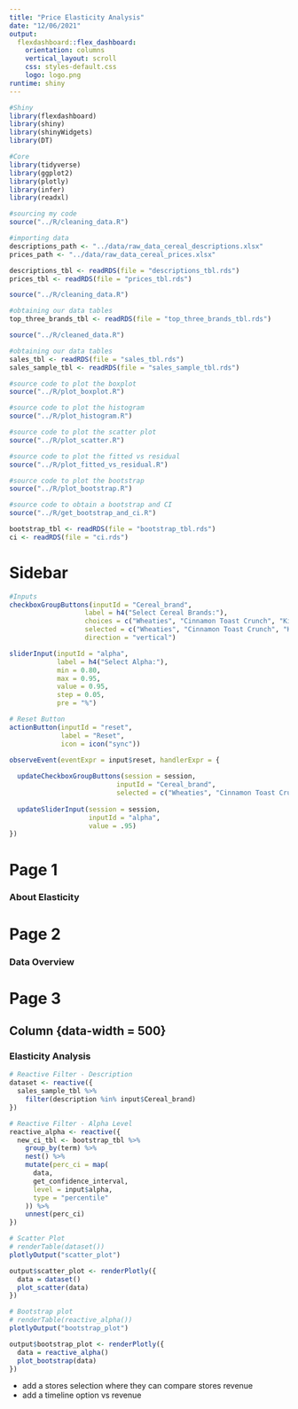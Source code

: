 ```yaml
---
title: "Price Elasticity Analysis"
date: "12/06/2021"
output: 
  flexdashboard::flex_dashboard:
    orientation: columns
    vertical_layout: scroll
    css: styles-default.css
    logo: logo.png
runtime: shiny
---
```


```r
#Shiny
library(flexdashboard)
library(shiny)
library(shinyWidgets)
library(DT)

#Core
library(tidyverse)
library(ggplot2)
library(plotly)
library(infer)
library(readxl)
```

```r
#sourcing my code
source("../R/cleaning_data.R")

#importing data
descriptions_path <- "../data/raw_data_cereal_descriptions.xlsx"
prices_path <- "../data/raw_data_cereal_prices.xlsx"

descriptions_tbl <- readRDS(file = "descriptions_tbl.rds")
prices_tbl <- readRDS(file = "prices_tbl.rds")
```

```r
source("../R/cleaning_data.R")

#obtaining our data tables
top_three_brands_tbl <- readRDS(file = "top_three_brands_tbl.rds")
```

```r
source("../R/cleaned_data.R")

#obtaining our data tables
sales_tbl <- readRDS(file = "sales_tbl.rds")
sales_sample_tbl <- readRDS(file = "sales_sample_tbl.rds")
```

```r
#source code to plot the boxplot
source("../R/plot_boxplot.R")
```

```r
#source code to plot the histogram
source("../R/plot_histogram.R")
```

```r
#source code to plot the scatter plot
source("../R/plot_scatter.R")
```

```r
#source code to plot the fitted vs residual
source("../R/plot_fitted_vs_residual.R")
```

```r
#source code to plot the bootstrap
source("../R/plot_bootstrap.R")
```

```r
#source code to obtain a bootstrap and CI
source("../R/get_bootstrap_and_ci.R")

bootstrap_tbl <- readRDS(file = "bootstrap_tbl.rds")
ci <- readRDS(file = "ci.rds")
```

Sidebar {.sidebar}
==============================================

``` r
#Inputs
checkboxGroupButtons(inputId = "Cereal_brand",
                   label = h4("Select Cereal Brands:"),
                   choices = c("Wheaties", "Cinnamon Toast Crunch", "Kix"),
                   selected = c("Wheaties", "Cinnamon Toast Crunch", "Kix"),
                   direction = "vertical")

sliderInput(inputId = "alpha",
            label = h4("Select Alpha:"),
            min = 0.80,
            max = 0.95,
            value = 0.95,
            step = 0.05,
            pre = "%")
```

```r
# Reset Button
actionButton(inputId = "reset",
             label = "Reset",
             icon = icon("sync"))

observeEvent(eventExpr = input$reset, handlerExpr = {
  
  updateCheckboxGroupButtons(session = session,
                           inputId = "Cereal_brand",
                           selected = c("Wheaties", "Cinnamon Toast Crunch", "Kix"))
  
  updateSliderInput(session = session,
                    inputId = "alpha",
                    value = .95)
})
```

Page 1
==============================================

### About Elasticity

Page 2
==============================================

### Data Overview

<!-- - Add Pie charts and stuff -->

Page 3
==============================================

Column {data-width = 500}
----------------------------------------------

### Elasticity Analysis

```r
# Reactive Filter - Description
dataset <- reactive({
  sales_sample_tbl %>%
    filter(description %in% input$Cereal_brand)
})
```

```r
# Reactive Filter - Alpha Level
reactive_alpha <- reactive({
  new_ci_tbl <- bootstrap_tbl %>%
    group_by(term) %>%
    nest() %>%
    mutate(perc_ci = map(
      data,
      get_confidence_interval,
      level = input$alpha,
      type = "percentile"
    )) %>%
    unnest(perc_ci)
})

```

```r
# Scatter Plot
# renderTable(dataset())
plotlyOutput("scatter_plot")

output$scatter_plot <- renderPlotly({
  data = dataset()
  plot_scatter(data)
})
```

```r
# Bootstrap plot
# renderTable(reactive_alpha())
plotlyOutput("bootstrap_plot")

output$bootstrap_plot <- renderPlotly({
  data = reactive_alpha()
  plot_bootstrap(data)
})
```


- add a stores selection where they can compare stores revenue 
- add a timeline option vs revenue




